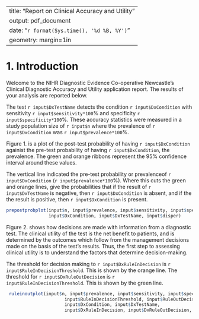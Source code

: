 <!---
Copyright (c) 2017, the authors (see AUTHORS.txt).
-->

---
title: "Report on Clinical Accuracy and Utility"
output: pdf_document
date: "`r format(Sys.time(), '%d %B, %Y')`"
geometry: margin=1in
---


# 1. Introduction
Welcome to the NIHR Diagnostic Evidence Co-operative Newcastle's Clinical Diagnostic Accuracy and Utility application report.  The results of your analysis are reported below.


The test `r input$DxTestName` detects the condition `r input$DxCondition` with sensitivity `r input$sensitivity*100`% and specificity `r input$specificity*100`%.  These accuracy statistics were measured in a study population size of `r input$n` where the prevalence of `r input$DxCondition` was `r input$prevalence*100`%.  

Figure 1. is a plot of the post-test probability of having `r input$DxCondition` againist the pre-test probability of having `r input$DxCondition`, the prevalence.  The green and orange ribbons represent the 95% confidence interval around these values.

The vertical line indicated the pre-test probability or prevalenceof `r input$DxCondition` (`r input$prevalence*100`%).  Where this cuts the green and orange lines, give the probabilities that if the result of `r input$DxTestName` is negative, then  `r input$DxCondition` is absent, and if the the result is positive, then `r input$DxCondition` is present.  


```r
prepostprobplot(input$n, input$prevalence, input$sensitivity, input$specificity,
                input$DxCondition, input$DxTestName, input$disper)
```

Figure 2. shows how decisions are made with information from a diagnostic test. The clinical utility of the test is the net benefit to patients, and is determined by the outcomes which follow from the management decisions made on the basis of the test's results. Thus, the first step to assessing clinical utility is to understand the factors that determine decision-making. 

The threshold for decision making to `r input$DxRuleInDecision` is `r input$RuleInDecisionThreshold`.  This is shown by the orange line.  The threshold for `r input$DxRuleOutDecision` is `r input$RuleInDecisionThreshold`.  This is shown by the green line.  

```r
 ruleinoutplot(input$n, input$prevalence, input$sensitivity, input$specificity,
                      input$RuleInDecisionThreshold, input$RuleOutDecisionThreshold, 
                      input$DxCondition, input$DxTestName,  
                      input$DxRuleInDecision, input$DxRuleOutDecision, input$IndeterminateDecision, input$disper)
        

```







